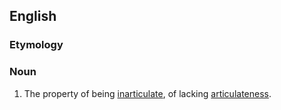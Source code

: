 ==English==

===Etymology===
{{suffix|en|inarticulate|ness}}

===Noun===
{{en-noun|-}}

# The property of being [[inarticulate]], of lacking [[articulateness]].